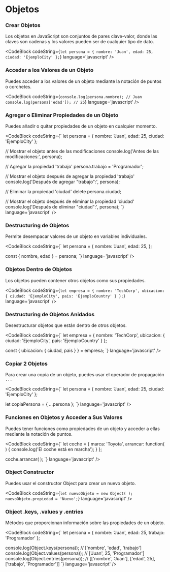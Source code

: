 
# Objetos

### Crear Objetos
Los objetos en JavaScript son conjuntos de pares clave-valor, donde las claves son cadenas y los valores pueden ser de cualquier tipo de dato.

<CodeBlock
  codeString={`
  let persona = {
    nombre: 'Juan',
    edad: 25,
    ciudad: 'EjemploCity'
  };
  `} 
  language='javascript'
/>

### Acceder a los Valores de un Objeto
Puedes acceder a los valores de un objeto mediante la notación de puntos o corchetes.

<CodeBlock
  codeString={`
  console.log(persona.nombre); // Juan
  console.log(persona['edad']); // 25
  `} 
  language='javascript'
/>

### Agregar o Eliminar Propiedades de un Objeto
Puedes añadir o quitar propiedades de un objeto en cualquier momento.

<CodeBlock
  codeString={`
  let persona = {
    nombre: 'Juan',
    edad: 25,
    ciudad: 'EjemploCity'
  };

  // Mostrar el objeto antes de las modificaciones
  console.log('Antes de las modificaciones:', persona);

  // Agregar la propiedad 'trabajo'
  persona.trabajo = 'Programador';

  // Mostrar el objeto después de agregar la propiedad 'trabajo'
  console.log('Después de agregar "trabajo":', persona);

  // Eliminar la propiedad 'ciudad'
  delete persona.ciudad;

  // Mostrar el objeto después de eliminar la propiedad 'ciudad'
  console.log('Después de eliminar "ciudad":', persona);
  `} 
  language='javascript'
/>

### Destructuring de Objetos
Permite desempacar valores de un objeto en variables individuales.

<CodeBlock
  codeString={`
  let persona = {
    nombre: 'Juan',
    edad: 25,
  };

  const { nombre, edad } = persona;
  `} 
  language='javascript'
/>

### Objetos Dentro de Objetos
Los objetos pueden contener otros objetos como sus propiedades.

<CodeBlock
  codeString={`
  let empresa = {
    nombre: 'TechCorp',
    ubicacion: {
        ciudad: 'EjemploCity',
        pais: 'EjemploCountry'
    }
  };
  `} 
  language='javascript'
/>

### Destructuring de Objetos Anidados
Desestructurar objetos que están dentro de otros objetos.

<CodeBlock
  codeString={`
  let empresa = {
    nombre: 'TechCorp',
    ubicacion: {
        ciudad: 'EjemploCity',
        pais: 'EjemploCountry'
    }
  };

  const { ubicacion: { ciudad, pais } } = empresa;
  `} 
  language='javascript'
/>

### Copiar 2 Objetos
Para crear una copia de un objeto, puedes usar el operador de propagación `...`

<CodeBlock
  codeString={`
  let persona = {
    nombre: 'Juan',
    edad: 25,
    ciudad: 'EjemploCity'
  };

  let copiaPersona = { ...persona };
  `} 
  language='javascript'
/>

### Funciones en Objetos y Acceder a Sus Valores
Puedes tener funciones como propiedades de un objeto y acceder a ellas mediante la notación de puntos.

<CodeBlock
  codeString={`
  let coche = {
    marca: 'Toyota',
    arrancar: function( ) {
        console.log('El coche está en marcha');
    }
  };

  coche.arrancar( );
  `} 
  language='javascript'
/>

### Object Constructor
Puedes usar el constructor Object para crear un nuevo objeto.

<CodeBlock
  codeString={`
  let nuevoObjeto = new Object( );
  nuevoObjeto.propiedad = 'Nuevo';
  `} 
  language='javascript'
/>

### Object .keys, .values y .entries
Métodos que proporcionan información sobre las propiedades de un objeto.

<CodeBlock
  codeString={`
  let persona = {
    nombre: 'Juan',
    edad: 25,
    trabajo: 'Programador'
  };

  console.log(Object.keys(persona));   // ['nombre', 'edad', 'trabajo']
  console.log(Object.values(persona)); // ['Juan', 25, 'Programador']
  console.log(Object.entries(persona)); // [['nombre', 'Juan'], ['edad', 25], ['trabajo', 'Programador']]
  `} 
  language='javascript'
/>